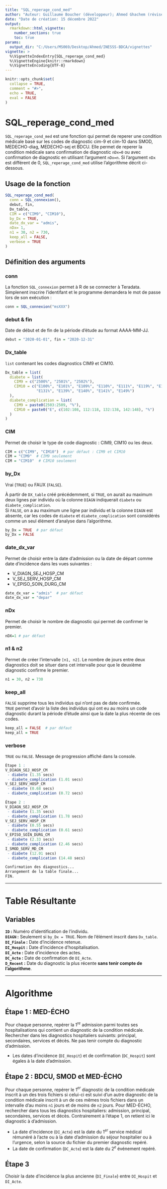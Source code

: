 ```yaml
---
title: "SQL_reperage_cond_med"
author: "Auteur: Guillaume Boucher (développeur); Ahmed Ghachem (réviseur)"
date: "Date de création: 15 décembre 2022"
output:
  rmarkdown::html_vignette:
    number_sections: true
    toc: true
params: 
  output_dir: "C:/Users/MS069/Desktop/Ahmed/INESSS-BDCA/vignettes"
vignette: >
  %\VignetteIndexEntry{SQL_reperage_cond_med}
  %\VignetteEngine{knitr::rmarkdown}
  %\VignetteEncoding{UTF-8}
---
```


```r
knitr::opts_chunk$set(
  collapse = TRUE,
  comment = "#>",
  echo = TRUE,
  eval = FALSE
)
```

# SQL_reperage_cond_med 
`SQL_reperage_cond_med` est une fonction qui permet de reperer une condition médicale basé sur les codes de diagnostic cim-9 et cim-10 dans SMOD, MEDECHO-diag, MEDECHO-sej et BDCU. Elle permet de reperer la condition médicale sans confirmation de diagnostic `nDx=0` ou avec confirmation de diagnostic en utilisant l'argument `nDx=n`. Si l'argument `nDx` est différent de 0, `SQL_reperage_cond_med` utilise l'algorithme décrit ci-dessous.   


## Usage de la fonction
```r
SQL_reperage_cond_med(
  conn = SQL_connexion(),
  debut, fin,
  Dx_table,
  CIM = c("CIM9", "CIM10"),
  by_Dx = TRUE,
  date_dx_var = "admis",
  nDx= 1,
  n1 = 30, n2 = 730,
  keep_all = FALSE,
  verbose = TRUE
)
```

## Définition des arguments

### conn
La fonction `SQL_connexion` permet à R de se connecter à Teradata. Simplenent inscrire l'identifant et le programme demandera le mot de passe lors de son exécution :
```r
conn = SQL_connexion("msXXX")
```

### debut & fin
Date de début et de fin de la période d'étude au format AAAA-MM-JJ.
```r
debut = "2020-01-01", fin = "2020-12-31"
```

### Dx_table
`list` contenant les codes diagnostics CIM9 et CIM10.
```r
Dx_table = list(
  diabete = list(
    CIM9 = c("2500%", "2501%", "2502%"),
    CIM10 = c("E100%", "E101%", "E109%", "E110%", "E111%", "E119%", "E130%",
              "E131%", "E139%", "E140%", "E141%", "E149%")
  ),
  diabete_complication = list(
    CIM9 = paste0(2503:2509, "%"),
    CIM10 = paste0("E", c(102:108, 112:118, 132:138, 142:148), "%")
  )
)
```

### CIM
Permet de choisir le type de code diagnostic : CIM9, CIM10 ou les deux.
```r
CIM = c("CIM9", "CIM10")  # par défaut : CIM9 et CIM10
CIM = "CIM9"  # CIM9 seulement
CIM = "CIM10"  # CIM10 seulement
```

### by_Dx
Vrai (`TRUE`) ou FAUX (`FALSE`).  

À partir de `DX_table` créé précédemment, si `TRUE`, on aurait au maximum deux lignes par individu où la colonne `DIAGN` indiquerait `diabete` ou `diabete_complication`.  
Si `FALSE`, on a au maximum une ligne par individu et la colonne `DIAGN` est absente, car les codes de `diabete` et `diabete_complication` sont considérés comme un seul élément d'analyse dans l'algorithme.
```r
by_Dx = TRUE  # par défaut
by_Dx = FALSE
```

### date_dx_var
Permet de choisir entre la date d'admission ou la date de départ comme date d'incidence dans les vues suivantes :

* V_DIAGN_SEJ_HOSP_CM
* V_SEJ_SERV_HOSP_CM
* V_EPISO_SOIN_DURG_CM

```r
date_dx_var = "admis"  # par défaut
date_dx_var = "depar"
```

### nDx
Permet de choisir le nombre de diagnostic qui permet de confirmer le premier.
```r
nDX=1 # par défaut
```

### n1 & n2
Permet de créer l'intervalle `[n1, n2]`. Le nombre de jours entre deux diagnostics doit se situer dans cet intervalle pour que le deuxième diagnostic confirme le premier.
```r
n1 = 30, n2 = 730
```

### keep_all
`FALSE` supprime tous les individus qui n'ont pas de date confirmée.  
`TRUE` permet d'avoir la liste des individus qui ont eu au moins un code diagnostic durant la période d'étude ainsi que la date la plus récente de ces codes.
```r
keep_all = FALSE  # par défaut
keep_all = TRUE
```

### verbose
`TRUE` ou `FALSE`. Message de progression affiché dans la console.
```r
Étape 1 :
V_DIAGN_SEJ_HOSP_CM 
 - diabete (1.35 secs)
 - diabete_complication (1.01 secs)
V_SEJ_SERV_HOSP_CM 
 - diabete (0.68 secs)
 - diabete_complication (0.72 secs)

Étape 2 :
V_DIAGN_SEJ_HOSP_CM 
 - diabete (1.35 secs)
 - diabete_complication (1.78 secs)
V_SEJ_SERV_HOSP_CM 
 - diabete (0.55 secs)
 - diabete_complication (0.61 secs)
V_EPISO_SOIN_DURG_CM 
 - diabete (2.33 secs)
 - diabete_complication (2.46 secs)
I_SMOD_SERV_MD_CM 
 - diabete (12.01 secs)
 - diabete_complication (14.48 secs)

Confirmation des diagnostics...
Arrangement de la table finale...
FIN.
```

---

# Table Résultante

## Variables

**`ID` :** Numéro d'identification de l'individu.  
**`DIAGN` :** Seulement si `by_Dx = TRUE`. Nom de l'élément inscrit dans `Dx_table`.  
**`DI_Finale` :** Date d'incidence retenue.  
**`DI_Hospit` :** Date d'incidence d'hospitalisation.  
**`DI_Acte` :** Date d'incidence des actes.  
**`DC_Acte` :** Date de confirmation de `DI_Acte`.  
**`D_Recent` :** Date du diagnostic la plus récente **sans tenir compte de l'algorithme**.

---

# Algorithme

## Étape 1 : MED-ÉCHO
Pour chaque personne, repérer la 1$^{re}$ admission parmi toutes ses hospitalisations qui contient un diagnostic de la condition médicale. Rechercher dans les diagnostics hospitaliers suivants: principal, secondaires, services et décès. Ne pas tenir compte du diagnostic d’admission.

* Les dates d’incidence (`DI_Hospit`) et de confirmation (`DC_Hospit`) sont égales à la date d’admission.

## Étape 2 : BDCU, SMOD et MED-ÉCHO
Pour chaque personne, repérer le 1$^{er}$ diagnostic de la condition médicale inscrit à un des trois fichiers si celui-ci est suivi d’un autre diagnostic de la condition médicale inscrit à un de ces mêmes trois fichiers dans un intervalle d’au moins `n1` jours et de moins de `n2` jours. Pour MED-ÉCHO, rechercher dans tous les diagnostics hospitaliers: admission, principal, secondaires, services et décès. Contrairement à l’étape 1, on retient ici le diagnostic à d’admission.

* La date d’incidence (`DI_Acte`) est la date du 1$^{er}$ service médical rémunéré à l’acte ou à la date d’admission du séjour hospitalier ou à l’urgence, selon la source du fichier du premier diagnostic repéré.
* La date de confirmation (`DC_Acte`) est la date du 2$^{e}$ événement repéré.

## Étape 3
Choisir la date d'incidence la plus ancienne (`DI_Finale`) entre `DI_Hospit` et `DI_Acte`.
